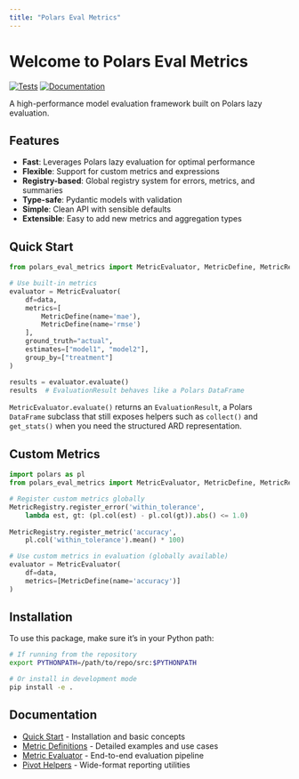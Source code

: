 ```yaml
---
title: "Polars Eval Metrics"
---
```


# Welcome to Polars Eval Metrics

[![Tests](https://github.com/elong0527/demo_eval_metric/actions/workflows/test.yml/badge.svg)](https://github.com/elong0527/demo_eval_metric/actions/workflows/test.yml)
[![Documentation](https://github.com/elong0527/demo_eval_metric/actions/workflows/docs.yml/badge.svg)](https://github.com/elong0527/demo_eval_metric/actions/workflows/docs.yml)

A high-performance model evaluation framework built on Polars lazy evaluation.

## Features

- **Fast**: Leverages Polars lazy evaluation for optimal performance
- **Flexible**: Support for custom metrics and expressions
- **Registry-based**: Global registry system for errors, metrics, and summaries
- **Type-safe**: Pydantic models with validation
- **Simple**: Clean API with sensible defaults
- **Extensible**: Easy to add new metrics and aggregation types

## Quick Start

```python
from polars_eval_metrics import MetricEvaluator, MetricDefine, MetricRegistry

# Use built-in metrics
evaluator = MetricEvaluator(
    df=data,
    metrics=[
        MetricDefine(name='mae'),
        MetricDefine(name='rmse')
    ],
    ground_truth="actual",
    estimates=["model1", "model2"],
    group_by=["treatment"]
)

results = evaluator.evaluate()
results  # EvaluationResult behaves like a Polars DataFrame
```

`MetricEvaluator.evaluate()` returns an `EvaluationResult`, a Polars
`DataFrame` subclass that still exposes helpers such as `collect()` and
`get_stats()` when you need the structured ARD representation.

## Custom Metrics

```python
import polars as pl
from polars_eval_metrics import MetricEvaluator, MetricDefine, MetricRegistry

# Register custom metrics globally
MetricRegistry.register_error('within_tolerance', 
    lambda est, gt: (pl.col(est) - pl.col(gt)).abs() <= 1.0)
    
MetricRegistry.register_metric('accuracy',
    pl.col('within_tolerance').mean() * 100)

# Use custom metrics in evaluation (globally available)
evaluator = MetricEvaluator(
    df=data,
    metrics=[MetricDefine(name='accuracy')]
)
```

## Installation

To use this package, make sure it's in your Python path:

```bash
# If running from the repository
export PYTHONPATH=/path/to/repo/src:$PYTHONPATH

# Or install in development mode
pip install -e .
```

## Documentation

- [Quick Start](quickstart.qmd) - Installation and basic concepts
- [Metric Definitions](metric_define.qmd) - Detailed examples and use cases
- [Metric Evaluator](metric_evaluator.qmd) - End-to-end evaluation pipeline
- [Pivot Helpers](metric_pivot.qmd) - Wide-format reporting utilities
